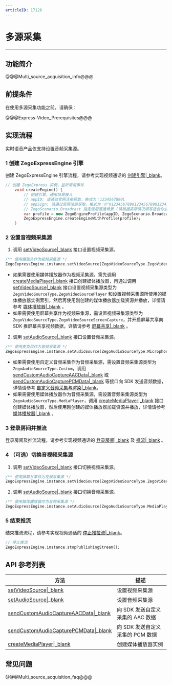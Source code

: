 ```yaml
---
articleID: 17126
---
```

# 多源采集

- - -
## 功能简介

@@@Multi_source_acquisition_info@@@

## 前提条件

在使用多源采集功能之前，请确保：

@@@Express-Video_Prerequisites@@@

## 实现流程

<div class="mk-warning">


实时语音产品仅支持设置音频采集源。
</div>

### 1 创建 ZegoExpressEngine 引擎

创建 ZegoExpressEngine 引擎流程，请参考实现视频通话的 [创建引擎\|_blank](!Integration/Solution_Implementation#CreateEngine)。

```dart
// 创建 ZegoExpress 实例，监听常用事件
    void createEngine() {
        // 创建引擎，通用场景接入
        // appID: 请通过官网注册获取，格式为：1234567890L
        // appSign: 请通过官网注册获取，格式为：@"0123456789012345678901234567890123456789012345678901234567890123"（共64个字符）
        // ZegoScenario.Broadcast 指定使用直播场景 (请根据实际情况填写适合你业务的场景)
        var profile = new ZegoEngineProfile(appID, ZegoScenario.Broadcast, appSign: appSign);
        ZegoExpressEngine.createEngineWithProfile(profile);
    }
```

### 2 设置音视频采集源

1. 调用 [setVideoSource\|_blank](/unique-api/express-video-sdk/zh/dart_flutter/zego_express_engine/ZegoExpressEnginePublisher/setVideoSource.html) 接口设置视频采集源。

```dart
/** 使用摄像头作为视频采集源 */
ZegoExpressEngine.instance.setVideoSource(ZegoVideoSourceType.ZegoVideoSourceCamera);
```

<div class = 'mk-hint'>

- 如果需要使用媒体播放器作为视频采集源，需先调用 [createMediaPlayer\|_blank](/unique-api/express-video-sdk/zh/dart_flutter/zego_express_engine/ZegoExpressEngineMediaPlayer/createMediaPlayer.html) 接口创建媒体播放器，再通过调用 [setVideoSource\|_blank](/unique-api/express-video-sdk/zh/dart_flutter/zego_express_engine/ZegoExpressEnginePublisher/setVideoSource.html) 接口设置视频采集源类型为 `ZegoVideoSourceType.ZegoVideoSourcePlayer` 和设置视频采集源所使用的媒体播放器实例索引，然后再使用刚创建的媒体播放器加载资源并播放，详情请参考 [媒体播放器\|_blank](!Other_Functions/MediaPlayer) 。
- 如果需要使用屏幕共享作为视频采集源，需设置视频采集源类型为 `ZegoVideoSourceType.ZegoVideoSourceScreenCapture`，并开启屏幕共享向 SDK 推屏幕共享视频数据，详情请参考 [屏幕共享\|_blank](!ExpressVideoSDK-Other_Functions/Share_Screen) 。

</div>

2. 调用 [setAudioSource\|_blank](/unique-api/express-video-sdk/zh/dart_flutter/zego_express_engine/ZegoExpressEnginePublisher/setAudioSource.html) 接口设置音频采集源。

```dart
/** 使用麦克风作为音频采集源 */
ZegoExpressEngine.instance.setAudioSource(ZegoAudioSourceType.Microphone);
```

<div class = 'mk-hint'>

- 如果需要使用自定义音频采集作为音频采集源，需设置音频采集源类型为 `ZegoAudioSourceType.Custom`，调用 [sendCustomAudioCaptureAACData\|_blank](/unique-api/express-video-sdk/zh/dart_flutter/zego_express_engine/ZegoExpressEngineCustomAudioIO/sendCustomAudioCaptureAACData.html) 或 [sendCustomAudioCapturePCMData\|_blank](/unique-api/express-video-sdk/zh/dart_flutter/zego_express_engine/ZegoExpressEngineCustomAudioIO/sendCustomAudioCapturePCMData.html) 等接口向 SDK 发送音频数据，详情请参考 [自定义音频采集与渲染\|_blank](!AudioAdvanced/custom_audio_io)。
- 如果需要使用媒体播放器作为音频采集源，需设置音频采集源类型为 `ZegoAudioSourceType.MediaPlayer`，调用 [createMediaPlayer\|_blank](/unique-api/express-video-sdk/zh/dart_flutter/zego_express_engine/ZegoExpressEngineMediaPlayer/createMediaPlayer.html) 接口创建媒体播放器，然后使用刚创建的媒体播放器加载资源并播放，详情请参考 [媒体播放器\|_blank](!Other_Functions/MediaPlayer) 。

</div>

### 3 登录房间并推流

登录房间及推流流程，请参考实现视频通话的 [登录房间\|_blank](!Integration/Solution_Implementation#createroom) 及 [推流\|_blank](!Integration/Solution_Implementation#publishingStream) 。

### 4 （可选）切换音视频采集源

1. 调用 [setVideoSource\|_blank](/unique-api/express-video-sdk/zh/dart_flutter/zego_express_engine/ZegoExpressEnginePublisher/setVideoSource.html) 接口切换视频采集源。

```dart
/** 使用屏幕共享作为视频采集源 */
ZegoExpressEngine.instance.setVideoSource(ZegoVideoSourceType.ZegoVideoSourceScreenCapture);
```

2. 调用 [setAudioSource\|_blank](/unique-api/express-video-sdk/zh/dart_flutter/zego_express_engine/ZegoExpressEnginePublisher/setAudioSource.html) 接口切换音频采集源。

```dart
/** 使用媒体播放器作为音频采集源 */
ZegoExpressEngine.instance.setAudioSource(ZegoAudioSourceType.MediaPlayer);
```

### 5 结束推流

结束推流流程，请参考实现视频通话的 [停止推拉流\|_blank](!Integration/Solution_Implementation#stopPublishingStream)。

```dart
// 停止推流
ZegoExpressEngine.instance.stopPublishingStream();
```

## API 参考列表

| 方法 | 描述 |
|-------|--------|
| [setVideoSource\|_blank](/unique-api/express-video-sdk/zh/dart_flutter/zego_express_engine/ZegoExpressEnginePublisher/setVideoSource.html) | 设置视频采集源 |
| [setAudioSource\|_blank](/unique-api/express-video-sdk/zh/dart_flutter/zego_express_engine/ZegoExpressEnginePublisher/setAudioSource.html) | 设置音频采集源 |
| [sendCustomAudioCaptureAACData\|_blank](/unique-api/express-video-sdk/zh/dart_flutter/zego_express_engine/ZegoExpressEngineCustomAudioIO/sendCustomAudioCaptureAACData.html) | 向 SDK 发送自定义采集的 AAC 数据 |
| [sendCustomAudioCapturePCMData\|_blank](/unique-api/express-video-sdk/zh/dart_flutter/zego_express_engine/ZegoExpressEngineCustomAudioIO/sendCustomAudioCapturePCMData.html) | 向 SDK 发送自定义采集的 PCM 数据 |
| [createMediaPlayer\|_blank](/unique-api/express-video-sdk/zh/dart_flutter/zego_express_engine/ZegoExpressEngineMediaPlayer/createMediaPlayer.html) | 创建媒体播放器实例 |

##  常见问题

@@@Multi_source_acquisition_faq@@@
